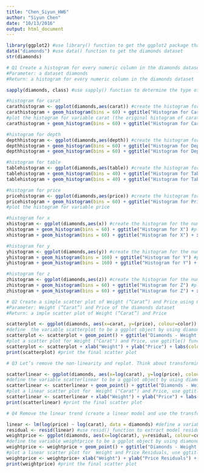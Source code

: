 ```yaml
---
title: "Chen_Siyun_HW6"
author: "Siyun Chen"
date: "10/13/2016"
output: html_document
---
```

```r
library(ggplot2) #use library() function to get the ggplot2 package that contains diamonds dataset
data("diamonds") #use data() function to get the diamonds dataset
str(diamonds)

# Q1 Create a histogram for every numeric column in the diamonds dataset.
#Parameter: a dataset diamonds
#Return: a histogram for every numeric column in the diamonds dataset

sapply(diamonds, class) #use sapply() function to determine the type of each column (numeric, factor, logical, etc.), we get the numeric columns are carat, depth, table, price, x, y, and z

#histogram for carat
carathistogram <- ggplot(diamonds,aes(carat)) #create the histogram for the numeric column carat
carathistogram + geom_histogram(bins = 60) + ggtitle("Histogram for Carat")
#plot the histogram for variable carat (the original histogram of carat)
carathistogram + geom_histogram(bins = 60) + ggtitle("Histogram for Carat") + xlim(0,3) #use xlim(0,3) to remove the outliers from the histogram for carat

#histogram for depth
depthhistogram <- ggplot(diamonds,aes(depth)) #create the histogram for the numeric column depth
depthhistogram + geom_histogram(bins = 60) + ggtitle("Histogram for Depth") #plot the histogram for variable depth (the original histogram of depth)
depthhistogram + geom_histogram(bins = 60) + ggtitle("Histogram for Depth") + xlim(55, 70) #use xlim(55,70) to remove the outliers from the histogram for depth

#histogram for table
tablehistogram <- ggplot(diamonds,aes(table)) #create the histogram for the numeric column table
tablehistogram + geom_histogram(bins = 40) + ggtitle("Histogram for Table") #plot the histogram for variable table (the original histogram of table)
tablehistogram + geom_histogram(bins = 40) + ggtitle("Histogram for Table") + xlim(50, 70) #use xlim(50,70) to remove the outliers from the histogram for table

#histogram for price
pricehistogram <- ggplot(diamonds,aes(price)) #create the histogram for the numeric column price
pricehistogram + geom_histogram(bins = 60) + ggtitle("Histogram for Price")
#plot the histogram for variable price 

#histogram for x
xhistogram <- ggplot(diamonds,aes(x)) #create the histogram for the numeric column x
xhistogram + geom_histogram(bins = 60) + ggtitle("Histogram for X") #plot the histogram for variable x (the original histogram of x)
xhistogram + geom_histogram(bins = 60) + ggtitle("Histogram for X") + xlim(3, 10) #use xlim(3,10) to remove the outliers from the histogram for x

#histogram for y
yhistogram <- ggplot(diamonds,aes(y)) #create the histogram for the numeric column y
yhistogram + geom_histogram(bins = 160) + ggtitle("Histogram for Y") #plot the histogram for variable y (the original histogram of y)
yhistogram + geom_histogram(bins = 160) + ggtitle("Histogram for Y") + xlim(3, 10) #use xlim(3,10) to remove the outliers from the histogram for y

#histogram for z
zhistogram <- ggplot(diamonds,aes(z)) #create the histogram for the numeric column z
zhistogram + geom_histogram(bins = 60) + ggtitle("Histogram for Z") #plot the histogram for variable z (the original histogram of z)
zhistogram + geom_histogram(bins = 60) + ggtitle("Histogram for Z") + xlim(2, 6) #use xlim(2,6) to remove the outliers from the histogram for z

# Q2 Create a simple scatter plot of Weight (“Carat”) and Price using Color (the “Color” column in the diamonds dataframe) as a facet.
#Parameter: Weight (“Carat”) and Price of the diamonds dataset
#Return: a imple scatter plot of Weight (“Carat”) and Price 

scatterplot <- ggplot(diamonds, aes(x=carat, y=(price), colour=color)) 
#define  the variable scatterplot to be a ggplot object by using diamonds dataset, the x axis is Weight ("Carat"), the y axis is price, and the colour is color
scatterplot <- scatterplot + geom_point() + ggtitle("Diamonds - Weight to Price by Color") + theme(plot.title = element_text(color = "Blue", size = 14)) 
#plot a scatter plot for Weight ("Carat") and Price, use ggtitle() function to title the graph "Diamonds - Weight to Price by Color",  and use theme() function to edit the title
scatterplot <- scatterplot + xlab("Weight") + ylab("Price") + labs(colour = "factor(color)") #x-axis is "Weight" and y-axis is "Price"
print(scatterplot) #print the final scatter plot 

# Q3 Let’s remove the non-linearity and replot. Think about transforming both price and weight. Given that we are working with dollars (Price); the first transformation we might try is the natural log. Add the transformed columns to the dataframe and replot.

scatterlinear <- ggplot(diamonds, aes(x=log(carat), y=log(price), colour=color))
#define the variable scatterlinear to be a ggplot object by using diamonds dataset, the x axis is log(carat), the y axis is log(price), and the colour is color
scatterlinear <- scatterlinear + geom_point() + ggtitle("Diamonds - Weight to Price (Linear)") + theme(plot.title = element_text(color = "Blue", size = 14))
#plot a linear scatter plot for  Weight ("Carat") and Price, use ggtitle() function to title the graph "Diamonds - Weight to Price (Linear)",  and use theme() function to edit the title
scatterlinear <- scatterlinear + xlab("Weight") + ylab("Price") + labs(colour = "factor(color)") #x-axis is "Weight" and y-axis is "Price"
print(scatterlinear) #print the final scatter plot

# Q4 Remove the linear trend (create a linear model and use the transformed weight on the x-axis and the residuals on the y-axis). If there is a relationship that can be modeled with a linear regression model, then the residuals should be randomly distributed. The resulting plot visually indicates there is possibly some heteroscedasticity to manage.

linear <- lm(log(price) ~ log(carat), data = diamonds) #define a variable linear that fit a linear model of the log of price to the log of carat by using the diamonds dataset
residual <- resid(linear) #use resid() function to extract model residuals from the above linear model and assign the values to the variable residual
weightprice <- ggplot(diamonds, aes(x=log(carat), y=residual, colour=color)) 
#define the variable weightprice to be a ggplot object by using diamonds dataset, the x axis is log(carat), the y axis is residual, and the colour is color
weightprice <- weightprice + geom_point() + ggtitle("Diamonds - Weight to Price by Color") + theme(legend.position="top", plot.title = element_text(color = "Blue", size = 14)) 
#plot a linear scatter plot for  Weight and Price Residuals, use ggtitle() function to title the graph "Diamonds - Weight to Price by Color", and use theme() function to edit the title
weightprice <- weightprice+ xlab("Weight") + ylab("Price Residuals") + labs(colour = "factor(color)") #x-axis is "Weight" and y-axis is "Price Residuals"
print(weightprice) #print the final scatter plot

```

